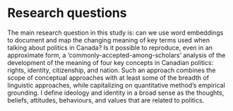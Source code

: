 # Research questions

The main research question in this study is: can we use word embeddings to document and map the changing meaning of key terms used when talking about politics in Canada? Is it possible to reproduce, even in an approximate form, a 'commonly-accepted-among-scholars' analysis of the development of the meaning of four key concepts in Canadian politics: rights, identity, citizenship, and nation. Such an approach combines the scope of conceptual approaches with at least some of the breadth of linguistic approaches, while capitalizing on quantitative method’s empirical grounding. I define ideology and identity in a broad sense as the thoughts, beliefs, attitudes, behaviours, and values that are related to politics.

